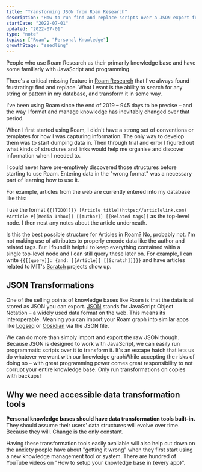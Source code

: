 ```yaml
---
title: "Transforming JSON from Roam Research"
description: "How to run find and replace scripts over a JSON export from Roam Research"
startDate: "2022-07-01"
updated: "2022-07-01"
type: "note"
topics: ["Roam", "Personal Knowledge"]
growthStage: "seedling"
---
```


<AssumedAudience>

People who use Roam Research as their primarily knowledge base and have some familiarly with JavaScript and programming

</AssumedAudience>

<Spacer size="small" />

<IntroParagraph>

There's a critical missing feature in [Roam Research](https://roamresearch.com) that I've always found frustrating: find and replace. What I want is the ability to search for any string or pattern in my database, and transform it in some way.

</IntroParagraph>

I've been using Roam since the end of 2019 – 945 days to be precise – and the way I format and manage knowledge has inevitably changed over that period.

When I first started using Roam, I didn't have a strong set of conventions or templates for how I was capturing information. The only way to develop them was to start dumping data in. Then through trial and error I figured out what kinds of structures and links would help me organise and discover information when I needed to.

I could never have pre-emptively discovered those structures before starting to use Roam. Entering data in the "wrong format" was a necessary part of learning how to use it.

For example, articles from the web are currently entered into my database like this:

<ImageFrame
  margin="0 auto 1rem"
  width="600px"
  src="https://res.cloudinary.com/dxj9qr5gj/image/upload/c_scale,f_auto,q_auto:good,w_800/v1656688074/maggieappleton.com/notes/transform-roam/roam-article-format_dufiw1.png"
  alt=""
/>

I use the format `{{[TODO]]}} [Article title](https://articlelink.com) #Article #[[Media Inbox]] [[Author]] [[Related tags]]` as the top-level node. I then nest any notes about the article underneath.

Is this the best possible structure for Articles in Roam? No, probably not. I'm not making use of attributes to properly encode data like the author and related tags. But I found it helpful to keep everything contained witin a single top-level node and I can still query these later on. For example, I can write `{{[[query]]: {and: [[Article]] [[Scratch]]}}}` and have articles related to MIT's [Scratch](https://scratch.mit.edu/) projects show up.

## JSON Transformations

One of the selling points of knowledge bases like Roam is that the data is all stored as JSON you can export. [JSON](https://en.wikipedia.org/wiki/JSON) stands for JavaScript Object Notation – a widely used data format on the web. This means its interoperable. Meaning you can import your Roam graph into similar apps like [Logseq](https://logseq.com/) or [Obsidian](https://obsidian.md/) via the JSON file.

We can do more than simply import and export the raw JSON though. Because JSON is designed to work with JavaScript, we can easily run programmatic scripts over it to transform it. It's an escape hatch that lets us do whatever we want with our knowledge graph<Footnote idName={1}>While accepting the risks of doing so – with great programming power comes great responsibility to not corrupt your entire knowledge base. Only run transformations on copies with backups!</Footnote>

## Why we need accessible data transformation tools

**Personal knowledge bases should have data transformation tools built-in.** They should assume their users' data structures will evolve over time. Because they will. Change is the only constant.

Having these transformation tools easily available will also help cut down on the anxiety people have about "getting it wrong" when they first start using a new knowledge management tool or system. There are hundred of YouTube videos on "How to setup your knowledge base in {every app}".
